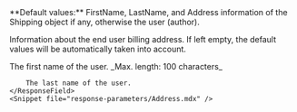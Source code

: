 <ResponseField name="Billing" type="object">
  **Default values:** FirstName, LastName, and Address information of the Shipping object if any, otherwise the user (author).

  Information about the end user billing address. If left empty, the default values will be automatically taken into account.

  <Expandable title="BillingChildren">
    <ResponseField name="FirstName" type="string">
        The first name of the user.
    </ResponseField>    
    <ResponseField name="LastName" type="string">
        _Max. length: 100 characters_

        The last name of the user.
    </ResponseField>
    <Snippet file="response-parameters/Address.mdx" />
  </Expandable>
</ResponseField>